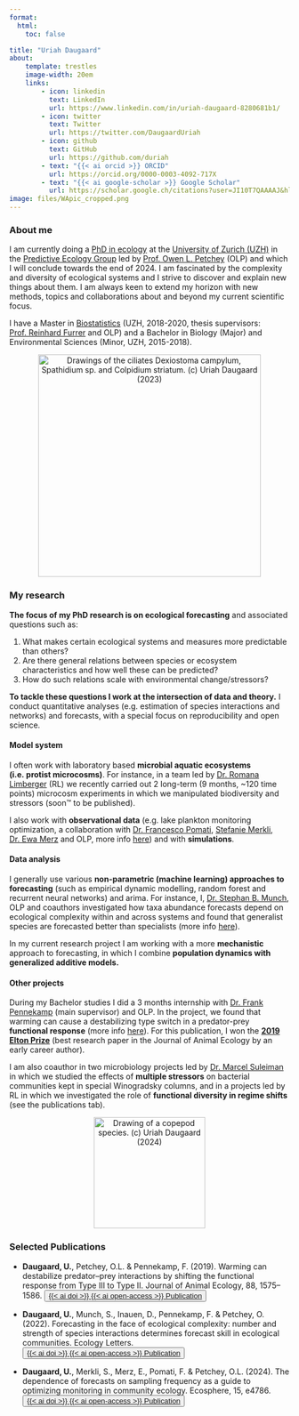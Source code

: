 ```yaml
---
format:
  html:
    toc: false

title: "Uriah Daugaard"
about:
    template: trestles
    image-width: 20em
    links:
        - icon: linkedin
          text: LinkedIn
          url: https://www.linkedin.com/in/uriah-daugaard-8280681b1/
        - icon: twitter
          text: Twitter
          url: https://twitter.com/DaugaardUriah
        - icon: github
          text: GitHub
          url: https://github.com/duriah
        - text: "{{< ai orcid >}} ORCID"
          url: https://orcid.org/0000-0003-4092-717X
        - text: "{{< ai google-scholar >}} Google Scholar"
          url: https://scholar.google.ch/citations?user=JI10T7QAAAAJ&hl
image: files/WApic_cropped.png
---
```


### About me

I am currently doing a [PhD in ecology](https://www.ieu.uzh.ch/en/teaching/phd/graduate.html){target="_blank"} at the [University of Zurich (UZH)](https://www.uzh.ch/en.html){target="_blank"} in the [Predictive Ecology Group](https://thetrophiclink.org/){target="_blank"} led by [Prof. Owen L. Petchey](https://www.ieu.uzh.ch/en/staff/member/petchey_owen.html){target="_blank"} (OLP) and which I will conclude towards the end of 2024. I am fascinated by the complexity and diversity of ecological systems and I strive to discover and explain new things about them. I am always keen to extend my horizon with new methods, topics and collaborations about and  beyond my current scientific focus.

I have a Master in [Biostatistics](https://www.biostat.uzh.ch/){target="_blank"} (UZH, 2018-2020, thesis supervisors: [Prof. Reinhard Furrer](https://user.math.uzh.ch/furrer/){target="_blank"} and OLP) and a Bachelor in Biology (Major) and Environmental Sciences (Minor, UZH, 2015-2018).

<center><img src="files/several_spec.svg" title="Drawings of the ciliates Dexiostoma campylum, Spathidium sp. and Colpidium striatum. (c) Uriah Daugaard (2023)" alt="Drawings of the ciliates Dexiostoma campylum, Spathidium sp. and Colpidium striatum. (c) Uriah Daugaard (2023)" width="400"/></center>

### My research

**The focus of my PhD research is on ecological forecasting** and associated questions such as:

1.  What makes certain ecological systems and measures more predictable than others?
2.  Are there general relations between species or ecosystem characteristics and how well these can be predicted?
3.  How do such relations scale with environmental change/stressors?

**To tackle these questions I work at the intersection of data and theory.** I conduct quantitative analyses (e.g. estimation of species interactions and networks) and forecasts, with a special focus on reproducibility and open science.

#### **Model system**

I often work with laboratory based **microbial aquatic ecosystems (i.e. protist microcosms)**. For instance, in a team led by [Dr. Romana Limberger](https://www.ieu.uzh.ch/en/staff/member/limberger_romana.html){target="_blank"} (RL) we recently carried out 2 long-term (9 months, \~120 time points) microcosm experiments in which we manipulated biodiversity and stressors (soon™ to be published).

I also work with **observational data** (e.g. lake plankton monitoring optimization, a collaboration with [Dr. Francesco Pomati](https://www.eawag.ch/en/about-us/portrait/organisation/staff/profile/francesco-pomati/show/){target="_blank"}, [Stefanie Merkli](https://www.eawag.ch/de/ueber-uns/portraet/organisation/mitarbeitende/profile/stefanie-merkli/show/){target="_blank"}, [Dr. Ewa Merz](https://www.eawag.ch/en/about-us/portrait/organisation/staff/profile/ewa-merz/show/){target="_blank"} and OLP, more info [here](/ResearchPages/SamplingFreq.qmd)) and with **simulations**.

#### **Data analysis**

I generally use various **non-parametric (machine learning) approaches to forecasting** (such as empirical dynamic modelling, random forest and recurrent neural networks) and arima. For instance, I, [Dr. Stephan B. Munch](https://sbmunch.sites.ucsc.edu/){target="_blank"}, OLP and coauthors investigated how taxa abundance forecasts depend on ecological complexity within and across systems and found that generalist species are forecasted better than specialists (more info [here](/ResearchPages/EcoComplexEcoForecast.qmd)).

In my current research project I am working with a more **mechanistic** approach to forecasting, in which I combine **population dynamics with generalized additive models.**

#### **Other projects**

During my Bachelor studies I did a 3 months internship with [Dr. Frank Pennekamp](https://www.frank-pennekamp.info/){target="_blank"} (main supervisor) and OLP. In the project, we found that warming can cause a destabilizing type switch in a predator-prey **functional response** (more info [here](/ResearchPages/warmingFRpage.qmd)). For this publication, I won the [**2019 Elton Prize**](https://www.britishecologicalsociety.org/publications/best-paper-by-an-early-career-researcher/elton-prize/){target="_blank"} (best research paper in the Journal of Animal Ecology by an early career author).

I am also coauthor in two microbiology projects led by [Dr. Marcel Suleiman](https://www.fhnw.ch/en/people/marcel-suleimann){target="_blank"} in which we studied the effects of **multiple stressors** on bacterial communities kept in special Winogradsky columns, and in a projects led by RL in which we investigated the role of **functional diversity in regime shifts** (see the publications tab).

<center><img src="files/copepod_dark.svg" title="Drawing of a copepod species. (c) Uriah Daugaard (2024)" alt="Drawing of a copepod species. (c) Uriah Daugaard (2024)" width="200"/></center>

### Selected Publications

-   **Daugaard, U.**, Petchey, O.L. & Pennekamp, F. (2019). Warming can destabilize predator–prey interactions by shifting the functional response from Type III to Type II. Journal of Animal Ecology, 88, 1575–1586. <button type="button" class="btn btn-secondary btn-xs"><a href="https://doi.org/10.1111/1365-2656.13053" class="link-light text-decoration-none">{{< ai doi >}} {{< ai open-access >}} Publication</a></button>

-   **Daugaard, U.**, Munch, S., Inauen, D., Pennekamp, F. & Petchey, O. (2022). Forecasting in the face of ecological complexity: number and strength of species interactions determines forecast skill in ecological communities. Ecology Letters. <button type="button" class="btn btn-secondary btn-xs"><a href="https://doi.org/10.1111/ele.14070" class="link-light text-decoration-none">{{< ai doi >}} {{< ai open-access >}} Publication</a></button>

-   **Daugaard, U.**, Merkli, S., Merz, E., Pomati, F. & Petchey, O.L. (2024). The dependence of forecasts on sampling frequency as a guide to optimizing monitoring in community ecology. Ecosphere, 15, e4786. <button type="button" class="btn btn-secondary btn-xs"><a href="https://doi.org/10.1002/ecs2.4786" class="link-light text-decoration-none">{{< ai doi >}} {{< ai open-access >}} Publication</a></button>
